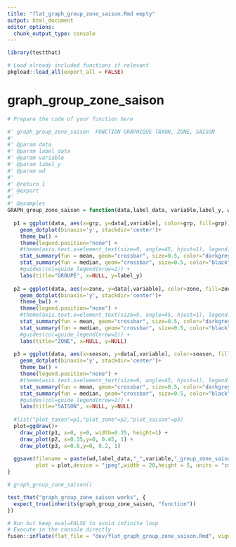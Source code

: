 ```yaml
---
title: "flat_graph_group_zone_saison.Rmd empty"
output: html_document
editor_options: 
  chunk_output_type: console
---
```


```r
library(testthat)
```

```r
# Load already included functions if relevant
pkgload::load_all(export_all = FALSE)
```

# graph_group_zone_saison

```r
# Prepare the code of your function here
```

```r
#' graph_group_zone_saison  FONCTION GRAPHIQUE TAXON, ZONE, SAISON
#'
#' @param data 
#' @param label_data 
#' @param variable 
#' @param label_y 
#' @param wd 
#'
#' @return 1
#' @export
#'
#' @examples
GRAPH_group_zone_saison = function(data,label_data, variable,label_y, wd){
  
  p1 = ggplot(data, aes(x=grp, y=data[,variable], color=grp, fill=grp)) + 
    geom_dotplot(binaxis='y', stackdir='center')+
    theme_bw() +
    theme(legend.position="none") +
    #theme(axis.text.x=element_text(size=9, angle=45, hjust=1), legend.position="bottom") +
    stat_summary(fun = mean, geom="crossbar", size=0.5, color="darkgrey", width=.5) +
    stat_summary(fun = median, geom="crossbar", size=0.5, color="black", width=.5) +
    #guides(col=guide_legend(nrow=2)) +
    labs(title="GROUPE", x=NULL, y=label_y)
  
  p2 = ggplot(data, aes(x=zone, y=data[,variable], color=zone, fill=zone)) + 
    geom_dotplot(binaxis='y', stackdir='center')+
    theme_bw() +
    theme(legend.position="none") +
    #theme(axis.text.x=element_text(size=9, angle=45, hjust=1), legend.position="bottom") +
    stat_summary(fun = mean, geom="crossbar", size=0.5, color="darkgrey", width=.5) +
    stat_summary(fun = median, geom="crossbar", size=0.5, color="black", width=.5) +
    #guides(col=guide_legend(nrow=2)) +
    labs(title="ZONE", x=NULL, y=NULL)
  
  p3 = ggplot(data, aes(x=season, y=data[,variable], color=season, fill=season)) + 
    geom_dotplot(binaxis='y', stackdir='center')+
    theme_bw() +
    theme(legend.position="none") +
    #theme(axis.text.x=element_text(size=9, angle=45, hjust=1), legend.position="bottom") +
    stat_summary(fun = mean, geom="crossbar", size=0.5, color="darkgrey", width=.5) +
    stat_summary(fun = median, geom="crossbar", size=0.5, color="black", width=.5) +
    #guides(col=guide_legend(nrow=2)) +
    labs(title="SAISON", x=NULL, y=NULL)
  
  #list("plot_taxon"=p1,"plot_zone"=p2,"plot_saison"=p3)
  plot=ggdraw()+
    draw_plot(p1, x=0, y=0, width=0.35, height=1) +
    draw_plot(p2, x=0.35,y=0, 0.45, 1) +
    draw_plot(p3, x=0.8,y=0, 0.2, 1)
  
  ggsave(filename = paste(wd,label_data,"_",variable,"_group_zone_saison.jpeg", sep=""),
         plot = plot,device = "jpeg",width = 20,height = 5, units = "cm",dpi=300)
}
```

```r
# graph_group_zone_saison()
```

```r
test_that("graph_group_zone_saison works", {
  expect_true(inherits(graph_group_zone_saison, "function"))
})
```


```r
# Run but keep eval=FALSE to avoid infinite loop
# Execute in the console directly
fusen::inflate(flat_file = "dev/flat_graph_group_zone_saison.Rmd", vignette_name = NA)
```

